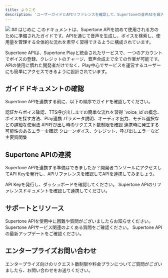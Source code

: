 ```yaml
---
title: ようこそ
description: 'ユーザーガイドとAPIリファレンスを確認して、Supertoneの音声AIを最大限に活用しましょう。'
---
```

<img src="/images/hero-dark.svg" />
## はじめに
このドキュメントは、Supertone APIを初めて使用される方のために準備されたガイドです。APIを通じて音声を生成し、ボイスを検索し、使用量を管理する全体的な流れを素早く習得できるように構成されています。

Supertone APIは、Supertone Playと統合されたサービスで、一つのアカウントでボイスの登録、クレジットのチャージ、音声合成まで全ての作業が可能です。APIの使用に慣れた開発者だけでなく、Play中心でサービスを運営するユーザーにも簡単にアクセスできるように設計されています。

## ガイドドキュメントの確認
Supertone APIを連携する前に、以下の順序でガイドを確認してください。

<CardGroup cols={1}>
  <Card title="クイックスタート" icon="bolt" href="/ja/user-guide/quickstart">
    認証からボイス確認、TTS呼び出しまでの簡単な流れを習得
  </Card>
  <Card title="ボイス選択ガイド" icon="microphone" href="/ja/user-guide/voice-selection">
    `voice_id`の概念、ボイスを探す方法、Play連携
  </Card>
  <Card title="TTS呼び出しガイド" icon="comment" href="/ja/user-guide/text-to-speech">
    パラメータ説明、オーディオ出力、モデル選択などの詳細な使用法
  </Card>
  <Card title="リクエスト数制限" icon="wifi" href="/ja/user-guide/rate-limits">
    API呼び出し時のリクエスト数制限を確認
  </Card>
  <Card title="エラー処理" icon="triangle-exclamation" href="/ja/user-guide/handling-errors">
    連携時に発生する可能性のあるエラーを確認
  </Card>
  <Card title="よくある質問" icon="question" href="/ja/user-guide/faq">
    クローンボイス、クレジット、呼び出しエラーなど主要質問集
  </Card>
</CardGroup>

## Supertone APIの連携
Supertone APIを連携する準備はできましたか？開発者コンソールにアクセスしてAPI Keyを発行し、APIリファレンスを確認してAPIを連携してみましょう。

<CardGroup cols={2}>
  <Card title="開発者コンソール" icon="code" color="17e5e0" href="https://console.supertoneapi.com/">
    API Keyを発行し、ダッシュボードを確認してください。
  </Card>
  <Card title="APIリファレンス" icon="book-open" color="17e5e0" href="/ja/api-reference/introduction">
    Supertone APIのリファレンスドキュメントを確認して連携してください。
  </Card>
</CardGroup>

## サポートとリソース
<CardGroup cols={3}>
  <Card title="カスタマーサポート" icon="headset" href="https://support.supertone.ai/hc/en-us/categories/10267196754959-Play?_gl=1*1hh75qd*_gcl_au*NDgxOTUwMjcwLjE3NDc4MjQ4NDE.">
    Supertone APIを使用中に困難や質問がございましたらお知らせください。
  </Card>
  <Card title="よくある質問" icon="question" color="17e5e0" href="/ja/user-guide/faq">
    Supertone APIサービス関連のよくある質問をご確認ください。
  </Card>
  <Card title="リリースノート" icon="newspaper" color="17e5e0" href="/ja/user-guide/release-notes">
    Supertone APIの最新アップデートをご確認ください。
  </Card>
</CardGroup>

## エンタープライズお問い合わせ
<Card title="エンタープライズお問い合わせ" icon="building" color="17e5e0" href="https://docs.google.com/forms/d/1YexQpjpK0ZEou12blTytkZLqvrV-Uv95GbhxoOQ54R8/edit">
  エンタープライズ向けのリクエスト数制限や料金プランについてご質問がございましたら、お問い合わせをお送りください。
</Card>

